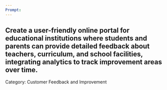 ```yaml
---
Prompt:
---
```

Create a user-friendly online portal for educational institutions where students and parents can provide detailed feedback about teachers, curriculum, and school facilities, integrating analytics to track improvement areas over time.
---
Category: Customer Feedback and Improvement
